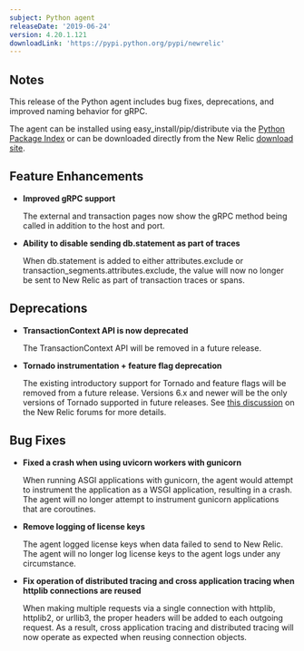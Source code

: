 ```yaml
---
subject: Python agent
releaseDate: '2019-06-24'
version: 4.20.1.121
downloadLink: 'https://pypi.python.org/pypi/newrelic'
---
```


## Notes

This release of the Python agent includes bug fixes, deprecations, and improved naming behavior for gRPC.

The agent can be installed using easy_install/pip/distribute via the [Python Package Index](https://pypi.python.org/pypi/newrelic) or can be downloaded directly from the New Relic [download site](https://download.newrelic.com/python_agent/release).

## Feature Enhancements

* **Improved gRPC support**

  The external and transaction pages now show the gRPC method being called in addition to the host and port.
* **Ability to disable sending db.statement as part of traces**

  When db.statement is added to either attributes.exclude or transaction_segments.attributes.exclude, the value will now no longer be sent to New Relic as part of transaction traces or spans.

## Deprecations

* **TransactionContext API is now deprecated**

  The TransactionContext API will be removed in a future release.
* **Tornado instrumentation + feature flag deprecation**

  The existing introductory support for Tornado and feature flags will be removed from a future release. Versions 6.x and newer will be the only versions of Tornado supported in future releases. See [this discussion](https://discuss.newrelic.com/t/python-tornado-support/75613) on the New Relic forums for more details.

## Bug Fixes

* **Fixed a crash when using uvicorn workers with gunicorn**

  When running ASGI applications with gunicorn, the agent would attempt to instrument the application as a WSGI application, resulting in a crash. The agent will no longer attempt to instrument gunicorn applications that are coroutines.
* **Remove logging of license keys**

  The agent logged license keys when data failed to send to New Relic. The agent will no longer log license keys to the agent logs under any circumstance.
* **Fix operation of distributed tracing and cross application tracing when httplib connections are reused**

  When making multiple requests via a single connection with httplib, httplib2, or urllib3, the proper headers will be added to each outgoing request. As a result, cross application tracing and distributed tracing will now operate as expected when reusing connection objects.
